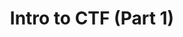 ---
type: general
credit:
- SIGPwny
featured: false
slides: intro_to_ctf_1.pdf
tags:
- welcome 
- intro
- ctf
time_start: 2017-02-01T18:00:00.000000Z
title: Intro to CTF (Part 1)
week_number: 2
---